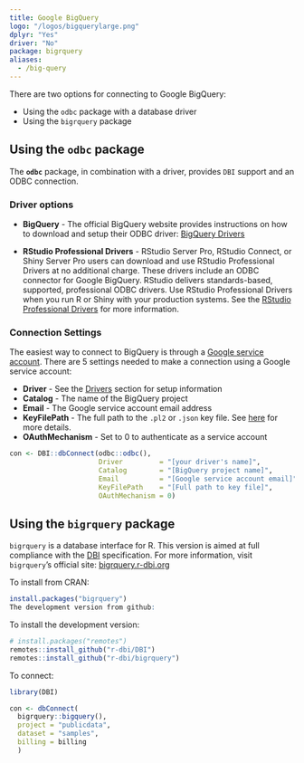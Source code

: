 ```yaml
---
title: Google BigQuery
logo: "/logos/bigquerylarge.png"
dplyr: "Yes"
driver: "No"
package: bigrquery
aliases:
  - /big-query
---
```


There are two options for connecting to Google BigQuery:

- Using the `odbc` package with a database driver
- Using the `bigrquery` package

## Using the `odbc` package

The **`odbc`** package, in combination with a driver, provides `DBI` support and an ODBC connection.

### Driver options

- **BigQuery** - The official BigQuery website provides instructions on how to download and setup their ODBC driver: [BigQuery Drivers](https://cloud.google.com/bigquery/providers/simba-drivers)

- **RStudio Professional Drivers** - RStudio Server Pro, RStudio Connect, or Shiny Server Pro users can download and use RStudio Professional Drivers at no additional charge. These drivers include an ODBC connector for Google BigQuery.  RStudio delivers standards-based, supported, professional ODBC drivers. Use RStudio Professional Drivers when you run R or Shiny with your production systems. See the [RStudio Professional Drivers](https://www.rstudio.com/products/drivers/) for more information. 

### Connection Settings

The easiest way to connect to BigQuery is through a [Google service account](https://cloud.google.com/iam/docs/service-accounts). There are 5 settings needed to make a connection using a Google service account:

  - **Driver** - See the [Drivers](/drivers) section for setup information
  - **Catalog** - The name of the BigQuery project
  - **Email** - The Google service account email address
  - **KeyFilePath** - The full path to the `.pl2` or `.json` key file. See [here](https://cloud.google.com/iam/docs/creating-managing-service-account-keys) for more details.
  - **OAuthMechanism** - Set to 0 to authenticate as a service account
  
```r

con <- DBI::dbConnect(odbc::odbc(),
                      Driver         = "[your driver's name]",
                      Catalog        = "[BigQuery project name]",
                      Email          = "[Google service account email]",
                      KeyFilePath    = "[Full path to key file]",
                      OAuthMechanism = 0)

```

## Using the `bigrquery` package

`bigrquery` is a database interface for R. This version is aimed at full compliance with the [DBI](/DBI) specification. For more information, visit `bigrquery`'s official site: [bigrquery.r-dbi.org](https://bigrquery.r-dbi.org/)

To install from CRAN:

```r
install.packages("bigrquery")
The development version from github:
```
To install the development version:

```r
# install.packages("remotes")
remotes::install_github("r-dbi/DBI")
remotes::install_github("r-dbi/bigrquery")
```

To connect: 

```r
library(DBI)

con <- dbConnect(
  bigrquery::bigquery(),
  project = "publicdata",
  dataset = "samples",
  billing = billing
  )
```
